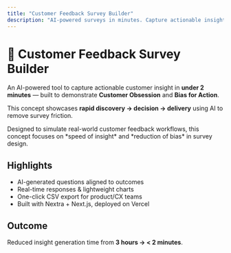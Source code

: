 ```yaml
---
title: "Customer Feedback Survey Builder"
description: "AI-powered surveys in minutes. Capture actionable insights instantly."
---
```



# 🔁 Customer Feedback Survey Builder

An AI-powered tool to capture actionable customer insight in **under 2 minutes** — built to demonstrate **Customer Obsession** and **Bias for Action**.

This concept showcases **rapid discovery → decision → delivery** using AI to remove survey friction.

<Callout type="info">
Designed to simulate real-world customer feedback workflows, this concept focuses on *speed of insight* and *reduction of bias* in survey design.
</Callout>

## Highlights
- AI-generated questions aligned to outcomes  
- Real-time responses & lightweight charts  
- One-click CSV export for product/CX teams  
- Built with Nextra + Next.js, deployed on Vercel

## Outcome
Reduced insight generation time from **3 hours → < 2 minutes**.
